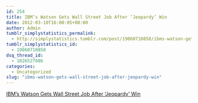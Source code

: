 ```yaml
---
id: 254
title: IBM’s Watson Gets Wall Street Job After ‘Jeopardy’ Win
date: 2012-03-10T16:00:05+00:00
author: Admin
tumblr_simplystatistics_permalink:
  - http://simplystatistics.tumblr.com/post/19060710858/ibms-watson-gets-wall-street-job-after-jeopardy-win
tumblr_simplystatistics_id:
  - 19060710858
dsq_thread_id:
  - 1026527086
categories:
  - Uncategorized
slug: "ibms-watson-gets-wall-street-job-after-jeopardy-win"
---
```

[IBM’s Watson Gets Wall Street Job After ‘Jeopardy’ Win](http://www.bloomberg.com/news/2012-03-05/ibm-s-watson-computer-gets-wall-street-job-one-year-after-jeopardy-win.html)
